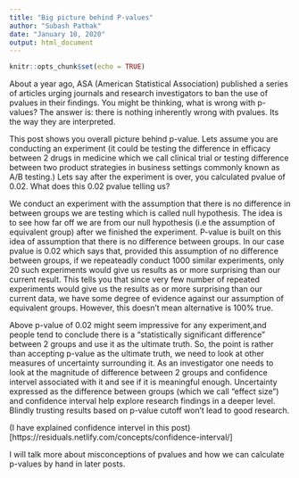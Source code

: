 ```yaml
---
title: "Big picture behind P-values"
author: "Subash Pathak"
date: "January 10, 2020"
output: html_document
---
```



```r
knitr::opts_chunk$set(echo = TRUE)
```
About a year ago, ASA (American Statistical Association) published a series of articles urging journals and research investigators to ban the use of pvalues in their findings. You might be thinking, what is wrong with p-values? The answer is:  there is nothing inherently wrong with pvalues. Its the way they are interpreted.

 This post shows you overall picture behind p-value. Lets assume you are conducting an experiment (it could be testing the difference in efficacy between 2 drugs in medicine which we call clinical trial or testing difference between  two product strategies in business settings commonly known as A/B testing.) Lets say after the experiment is over, you calculated pvalue of 0.02. What does this 0.02 pvalue telling us?

We conduct an experiment with the assumption that there is no difference in between groups we are testing which is called null hypothesis. The idea is to see how far off we are from our null hypothesis (i.e the assumption of equivalent group) after we finished the experiment. P-value is built on this idea of assumption that there is no difference between groups. In our case pvalue is 0.02 which says that, provided this assumption of no difference between groups, if we repeateadly conduct 1000 similar experiments, only 20 such experiments would give us results as or more surprising than our current result. This tells you that since very few number of repeated experiments would give us the results as or more surprising than our current data, we have some degree of evidence against our assumption of equivalent groups. However, this doesn't mean alternative is 100% true.

Above p-value of 0.02 might seem impressive for any experiment,and people tend to conclude there is a "statistically significant difference" between 2 groups and use it as the ultimate truth. So, the point is rather than accepting p-value as the ultimate truth, we need to look at other measures of uncertainty surrounding it. As an investigator one needs to look at the magnitude of difference between 2 groups and confidence intervel associated with it and see if it is meaningful enough. Uncertainty expressed as the difference between groups (which we call "effect size") and confidence interval help explore research findings in a deeper level. Blindly trusting results based on p-value cutoff won't lead to good research.

(I have explained confidence intervel in this post)[https://residuals.netlify.com/concepts/confidence-interval/]

I will talk more about misconceptions of pvalues and how we can calculate p-values by hand in later posts.








